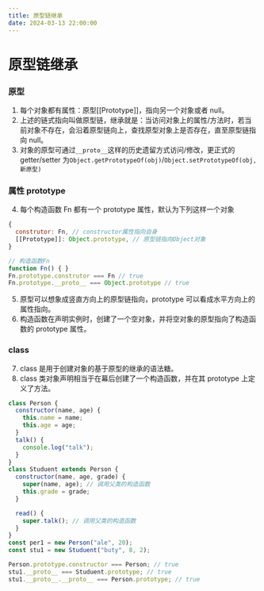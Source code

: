 ```yaml
---
title: 原型链继承
date: 2024-03-13 22:00:00
---
```


# 原型链继承

### 原型

1. 每个对象都有属性：原型[[Prototype]]，指向另一个对象或者 null。
2. 上述的链式指向叫做原型链，继承就是：当访问对象上的属性/方法时，若当前对象不存在，会沿着原型链向上，查找原型对象上是否存在，直至原型链指向 null。
3. 对象的原型可通过`__proto__`这样的历史遗留方式访问/修改，更正式的 getter/setter 为`Object.getPrototypeOf(obj)`/`Object.setPrototypeOf(obj, 新原型)`

### 属性 **prototype**

4. 每个构造函数 Fn 都有一个 prototype 属性，默认为下列这样一个对象

```javascript
{
  construtor: Fn, // constructor属性指向自身
  [[Prototype]]: Object.prototype, // 原型链指向Object对象
}

// 构造函数Fn
function Fn() { }
Fn.prototype.construtor === Fn // true
Fn.prototype.__proto__ === Object.prototype // true
```

5. 原型可以想象成竖直方向上的原型链指向，prototype 可以看成水平方向上的属性指向。
6. 构造函数在声明实例时，创建了一个空对象，并将空对象的原型指向了构造函数的 prototype 属性。

### class

7. class 是用于创建对象的基于原型的继承的语法糖。
8. class 类对象声明相当于在幕后创建了一个构造函数，并在其 prototype 上定义了方法。

```javascript
class Person {
  constructor(name, age) {
    this.name = name;
    this.age = age;
  }
  talk() {
    console.log("talk");
  }
}
class Studuent extends Person {
  constructor(name, age, grade) {
    super(name, age); // 调用父类的构造函数
    this.grade = grade;
  }

  read() {
    super.talk(); // 调用父类的构造函数
  }
}
const per1 = new Person("ale", 20);
const stu1 = new Studuent("buty", 8, 2);

Person.prototype.constructor === Person; // true
stu1.__proto__ === Studuent.prototype; // true
stu1.__proto__.__proto__ === Person.prototype; // true
```
